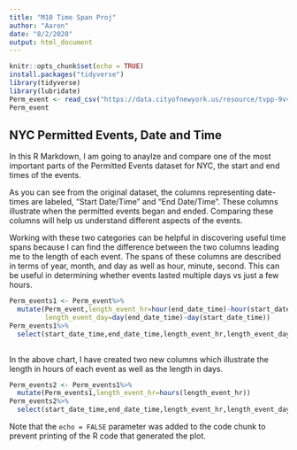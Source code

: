 ```yaml
---
title: "M10 Time Span Proj"
author: "Aaron"
date: "8/2/2020"
output: html_document
---
```


```r
knitr::opts_chunk$set(echo = TRUE)
install.packages("tidyverse")
library(tidyverse)
library(lubridate)
Perm_event <- read_csv("https://data.cityofnewyork.us/resource/tvpp-9vvx.csv")
Perm_event
```

## NYC Permitted Events, Date and Time

In this R Markdown, I am going to anaylze and compare one of the most important parts of the Permitted Events dataset for NYC, the start and end times of the events. 

As you can see from the original dataset, the columns representing date-times are labeled, "Start Date/Time" and "End Date/Time". These columns illustrate when the permitted events began and ended. Comparing these columns will help us understand different aspects of the events. 

Working with these two categories can be helpful in discovering useful time spans because I can find the difference between the two columns leading me to the length of each event. The spans of these columns are described in terms of year, month, and day as well as hour, minute, second. This can be useful in determining whether events lasted multiple days vs just a few hours.  

```r
Perm_events1 <- Perm_event%>%
  mutate(Perm_event,length_event_hr=hour(end_date_time)-hour(start_date_time),
         length_event_day=day(end_date_time)-day(start_date_time))
Perm_events1%>%
  select(start_date_time,end_date_time,length_event_hr,length_event_day)
  
```

In the above chart, I have created two new columns which illustrate the length in hours of each event as well as the length in days. 

```r
Perm_events2 <- Perm_events1%>%
  mutate(Perm_events1,length_event_hr=hours(length_event_hr))
Perm_events2%>%
  select(start_date_time,end_date_time,length_event_hr,length_event_day)
```

Note that the `echo = FALSE` parameter was added to the code chunk to prevent printing of the R code that generated the plot.
